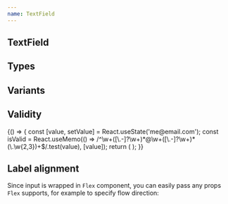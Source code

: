 ```yaml
---
name: TextField
---
```



## TextField

<Playground>
  <Flex flow="row" space="md" css={{ p: '$6', bc: '$gray50' }}>
    <TextField label="Enter your name" placeholder="John Doe" />
    <TextField label="Enter your name" placeholder="John Doe" disabled />
    <TextField label="Enter your name" placeholder="John Doe" readOnly />
  </Flex>
</Playground>

## Types

<Playground>
  <Box css={{ p: '$6', bc: '$gray50' }}>
    <Flex space="md" cross="stretch" display="inline">
      <TextField label="Email address" secondaryLabel="(required)" type="email" />
      <TextField label="Password" secondaryLabel="(required)" type="password" />
      <TextField label="Your birth day" type="date" />
      <TextField label="Your age" type="number" min="18" />
      <TextField label="City" type="search" placeholder="Tartu" />
    </Flex>
  </Box>
</Playground>

## Variants

<Playground>
  <Flex space="lg" flow="row" css={{ p: '$6', bc: '$gray50' }}>
    <Flex flow="column" space="md">
      <TextField label="Boxed" hint="Default variant" placeholder="Default boxed variant" />
      <TextField variant="underlined" hint="Pretty variant" label="Underlined" placeholder="Pretty underlined" />
      <TextField variant="inline" hint="Not using labels" placeholder="Inline variant" />
    </Flex>
    <Flex flow="column" space="md">
      <TextField
        label="Boxed"
        secondaryLabel="(disabled)"
        hint="Default variant"
        placeholder="Default boxed variant"
        disabled
      />
      <TextField
        variant="underlined"
        hint="Pretty variant"
        secondaryLabel="(disabled)"
        label="Underlined"
        placeholder="Pretty underlined"
        disabled
      />
      <TextField variant="inline" hint="Not using labels" placeholder="Inline variant" disabled />
    </Flex>
  </Flex>
</Playground>

## Validity

<Playground>
  {() => {
    const [value, setValue] = React.useState('me@email.com');
    const isValid = React.useMemo(() => /^\w+([\.-]?\w+)*@\w+([\.-]?\w+)*(\.\w{2,3})+$/.test(value), [value]);
    return (
      <Box css={{ p: '$6', bc: '$gray50' }}>
        <Flex space="md" flow="row">
          <TextField
            cross="stretch"
            validity={isValid ? 'valid' : 'invalid'}
            label="Email"
            hint={!isValid ? 'Check that your email is typed correctly' : ' '}
            placeholder="john.doe@mail.com"
            value={value}
            onChange={setValue}
          />
          <TextField
            cross="stretch"
            validity={isValid ? 'valid' : 'invalid'}
            label="Email"
            hint={!isValid ? 'Check that your email is typed correctly' : ' '}
            placeholder="john.doe@mail.com"
            value={value}
            onChange={setValue}
            variant="underlined"
          />
          <TextField
            cross="stretch"
            validity={isValid ? 'valid' : 'invalid'}
            label="Email"
            hint={!isValid ? 'Check that your email is typed correctly' : ' '}
            placeholder="john.doe@mail.com"
            value={value}
            onChange={setValue}
            variant="inline"
          />
        </Flex>
      </Box>
    );
  }}
</Playground>

## Label alignment

Since input is wrapped in `Flex` component, you can easily pass any props `Flex` supports,
for example to specify flow direction:

<Playground>
  <Box css={{ p: '$6', bc: '$gray50' }}>
    <Box css={{ width: '420px', tablet: { width: '300px' } }}>
      <TextField
        label="Enter your name"
        flow={{ initial: 'row', tablet: 'column' }}
        space={{ initial: '$6', tablet: '$1' }}
        placeholder="John Doe"
        hint="Real name will help your friends to find you!"
      />
    </Box>
  </Box>
</Playground>
